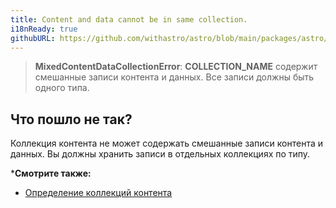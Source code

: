 ```yaml
---
title: Content and data cannot be in same collection.
i18nReady: true
githubURL: https://github.com/withastro/astro/blob/main/packages/astro/src/core/errors/errors-data.ts
---
```


> **MixedContentDataCollectionError**: **COLLECTION_NAME** содержит смешанные записи контента и данных. Все записи должны быть одного типа.

## Что пошло не так?

Коллекция контента не может содержать смешанные записи контента и данных. Вы должны хранить записи в отдельных коллекциях по типу.

***Смотрите также:**

-  [Определение коллекций контента](/ru/guides/content-collections/#defining-collections)